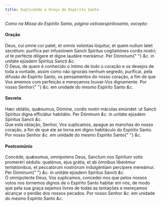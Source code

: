 ```yaml
---
title: Suplicando a Graça do Espírito Santo
---
```


<em>Como na Missa do Espírito Santo, página votivaespiritosanto, excepto:</em>

<h4 class="text-center">Oração</h4>
<div class="grid grid-cols-2 gap-5">
  <div class="col-6 dropcaps text-justify">
    Deus, cui omne cor patet, et omnis volúntas lóquitur, et quem nullum latet
    secrétum: purífica per infusiónem Sancti Spíritus cogitatiónes cordis
    nostri; ut te perfécte dilígere et digne laudáre mereámur. Per Dóminum{" "}
    <em>&c.</em> in unitáte ejúsdem Spíritus Sancti <em>&c.</em>
  </div>
  <div class="col-6 dropcaps text-justify">
    Ó Deus, de quem é conhecido o íntimo de todo o coração e os desejos de toda
    a vontade, assim como não ignorais nenhum segredo, purificai, pela difusão
    do Espírito Santo, os pensamentos do nosso coração, a fim de que Vos amemos
    com perfeição e mereçamos louvar-Vos dignamente. Por nosso Senhor{" "}
    <em>&c.</em> em unidade do mesmo Espírito Santo <em>&c.</em>
  </div>
</div>

<h4 class="text-center">Secreta</h4>
<div class="grid grid-cols-2 gap-5">
  <div class="col-6 dropcaps text-justify">
    Hæc oblátio, quǽsumus, Dómine, cordis nostri máculas emúndet: ut Sancti
    Spíritus digna efficiátur habitátio. Per Dóminum <em>&c.</em> in unitáte
    ejúsdem Spíritus Sancti <em>&c.</em>
  </div>
  <div class="col-6 dropcaps text-justify">
    Que esta oblação, Senhor, Vos suplicamos, apague as manchas do nosso
    coração, a fim de que ele se torna em digno habitáculo do Espírito Santo.
    Por nosso Senhor <em>&c.</em> em unidade do mesmo Espírito Santo{" "}
    <em>&c.</em>
  </div>
</div>

<h4 class="text-center">Postcomúnio</h4>
<div class="grid grid-cols-2 gap-5">
  <div class="col-6 dropcaps text-justify">
    Concéde, quǽsumus, omnípotens Deus, Sanctum nos Spíritum votis promeréri
    sédulis: quaténus, ejus grátia, et ab ómnibus liberémur tentatiónibus, et
    peccatórum nostrórum indulgéntiam percípere mereámur. Per Dóminum{" "}
    <em>&c.</em> in unitáte ejúsdem Spíritus Sancti <em>&c.</em>
  </div>
  <div class="col-6 dropcaps text-justify">
    Ó omnipotente Deus, Vos suplicamos, concedei-nos que pelos nossos votos nos
    tornemos dignos de o Espírito Santo habitar em nós, de modo que pela sua
    graça sejamos livres de todas as tentações e mereçamos alcançar o perdão dos
    nossos pecados. Por nosso Senhor <em>&c.</em> em unidade do mesmo Espírito
    Santo <em>&c.</em>
  </div>
</div>
